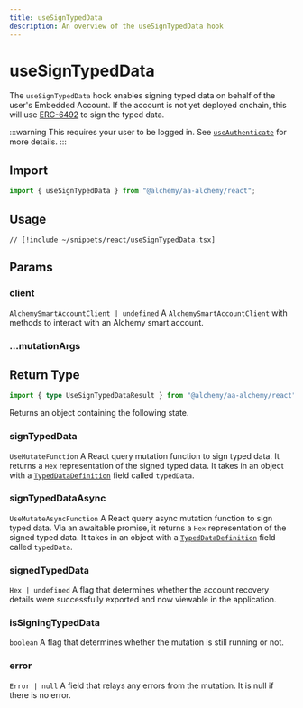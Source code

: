 ```yaml
---
title: useSignTypedData
description: An overview of the useSignTypedData hook
---
```


# useSignTypedData

The `useSignTypedData` hook enables signing typed data on behalf of the user's Embedded Account. If the account is not yet deployed onchain, this will use [ERC-6492](/resources/terms#erc-6492) to sign the typed data.

:::warning
This requires your user to be logged in. See [`useAuthenticate`](/react/useAuthenticate) for more details.
:::

## Import

```ts
import { useSignTypedData } from "@alchemy/aa-alchemy/react";
```

## Usage

```tsx [useSignTypedData.tsx]
// [!include ~/snippets/react/useSignTypedData.tsx]
```

## Params

### client

`AlchemySmartAccountClient | undefined`
A `AlchemySmartAccountClient` with methods to interact with an Alchemy smart account.

### ...mutationArgs


<BaseHookMutationArgs />

## Return Type

```ts
import { type UseSignTypedDataResult } from "@alchemy/aa-alchemy/react";
```

Returns an object containing the following state.

### signTypedData

`UseMutateFunction`
A React query mutation function to sign typed data. It returns a `Hex` representation of the signed typed data. It takes in an object with a [`TypedDataDefinition`](https://viem.sh/docs/utilities/hashTypedData#parameters) field called `typedData`.

### signTypedDataAsync

`UseMutateAsyncFunction`
A React query async mutation function to sign typed data. Via an awaitable promise, it returns a `Hex` representation of the signed typed data. It takes in an object with a [`TypedDataDefinition`](https://viem.sh/docs/utilities/hashTypedData#parameters) field called `typedData`.

### signedTypedData

`Hex | undefined`
A flag that determines whether the account recovery details were successfully exported and now viewable in the application.

### isSigningTypedData

`boolean`
A flag that determines whether the mutation is still running or not.

### error

`Error | null`
A field that relays any errors from the mutation. It is null if there is no error.
